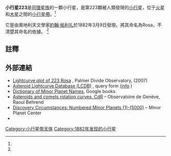 
{{Infobox planet
 | minorplanet=yes
 | background=#FFFFC0
 | name=223 Rosa
 | discoverer=[[約翰·帕利扎|約翰·帕利扎]]
 | discovered=1882年3月9日
 | mpc_name=(223) Rosa
 | alt_names=A887 BA, 1942 EL
 | mp_category=[[主小行星帶|主小行星帶]] ([[Themis_family|Themis]])
 | epoch=2016年7月31日 ([[儒略日|儒略日]] 2457600.5)
 | orbit_ref=<ref name="JPL"/>
 | semimajor={{Convert|3.09552|AU|Gm|abbr=on}}
 | perihelion={{Convert|2.73689|AU|Gm|abbr=on}}
 | aphelion={{Convert|3.45415|AU|Gm|abbr=on|lk=on}}
 | eccentricity=0.11586
 | period=5.45 [[儒略年|儒略年]] (1989.3 [[儒略年|儒略年]])
 | inclination=1.93552°
 | asc_node=47.9276°
 | arg_peri=61.7716°
 | mean_anomaly=309.511[[度_(角)|度 (角)]]
 | avg_speed=16.94 km/s
 | dimensions={{val|87.61|4.4|ul=km}}
 | mass=
 | density=
 | surface_grav=
 | escape_velocity=
 | rotation={{Convert|20.283|h|d|abbr=on|lk=on}}
 | spectral_type=[[C-型小行星|C-型小行星]][[P-型小行星|P-型小行星]]
 | abs_magnitude=9.68,<ref name="JPL"/> 9.72<ref name="Warner2007"/>
 | albedo={{val|0.0309|0.003}}
 | single_temperature=
 | mean_motion={{Deg2DMS|0.180969|sup=ms}} / day
 | observation_arc=130.29 yr (47590 d)
 | uncertainty=0
 | moid={{Convert|1.75274|AU|Gm|abbr=on}}
 | jupiter_moid={{Convert|1.65986|AU|Gm|abbr=on}}
 | tisserand=3.212
}}


'''小行星223'''是[[司理星族|司理星族]]的一顆小行星，是第223顆被人類發現的[[小行星|小行星]]，位于[[火星|火星]]和[[木星|木星]]之間的[[小行星帶|小行星帶]]。<ref name="Pilcher2012"/>

它是由奧地利天文學家[[約翰·帕利扎|約翰·帕利扎]]於1882年3月9日發現，將其命名為Rosa，不清楚其命名的依據。<!-- It is classified as a combination of [[C-型小行星|C-型小行星]] and [[P-型小行星|P-型小行星]] asteroids, so it is probably composed of [[碳|碳]]aceous material rich in water ice

[[光度测定_(天文学)|光度测定 (天文学)]] observations made in 2011–2012 at the Organ Mesa Observatory in [[拉斯克鲁塞斯_(新墨西哥州)|拉斯克鲁塞斯 (新墨西哥州)]], produced a [[光變曲線|光變曲線]] with a period of 20.283 ± 0.002 hours and a brightness variation of 0.13 ± 0.02 in [[星等|星等]]. The curve has two asymmetrical maxima and minima per 20.283-hour cycle.--><ref name="Pilcher2012"/>

==註釋==
{{Reflist|refs=
<ref name="Pilcher2012">{{Citation
 | first1    = Frederick
 | last1     = Pilcher
 | title     = Rotation Period Determinations for 46 Hestia, 223 Rosa, 225 Henrietta, 266 Aline, 750 Oskar, and 765 Mattiaca
 | work      = The Minor Planet Bulletin
 | volume    = 39
 | issue     = 3
 | pages     = 171–173
 |date=July 2012
 | bibcode   = 2012MPBu...39..171P
 | postscript= .
}}</ref>

<ref name="Warner2007">{{Citation
 | last1     = Warner
 | first1    = Brian D.
 | title     = Initial Results of a Dedicated H-G Project
 | work      = The Minor Planet Bulletin
 | volume    = 34
 | pages     = 113–119
 |date=December 2007
 | bibcode   = 2007MPBu...34..113W
 | postscript= .
}}</ref>

<ref name="JPL">{{Citation
 |first1       = Donald K.
 |last1        = Yeomans
 |title        = 223 Rosa
 |work         = JPL Small-Body Database Browser
 |publisher    = NASA Jet Propulsion Laboratory
 |url          = http://ssd.jpl.nasa.gov/sbdb.cgi?sstr=223
 |accessdate   = 2016-05-12
 |postscript   = .
 |archive-date = 2020-12-01
 |archive-url  = https://web.archive.org/web/20201201130039/https://ssd.jpl.nasa.gov/sbdb.cgi?sstr=223
 |dead-url     = no
}}</ref>
}}

== 外部連結 ==
* [http://www.minorplanetobserver.com/pdolc/A223_2007.HTM Lightcurve plot of 223 Rosa] {{Wayback|url=http://www.minorplanetobserver.com/pdolc/A223_2007.HTM |date=20170322014811 }}, Palmer Divide Observatory, {{tsl|en|Brian D. Warner|}} (2007)
* [http://www.minorplanet.info/PHP/lcdbsummaryquery.php Asteroid Lightcurve Database (LCDB)] {{Wayback|url=http://www.minorplanet.info/PHP/lcdbsummaryquery.php |date=20171210173955 }}, query form ([http://www.minorplanet.info/lightcurvedatabase.html info] {{Wayback|url=http://www.minorplanet.info/lightcurvedatabase.html |date=20171216050541 }})
* [https://books.google.com/books?id=aeAg1X7afOoC&pg Dictionary of Minor Planet Names], Google books
* [http://obswww.unige.ch/~behrend/page_cou.html Asteroids and comets rotation curves, CdR] {{Wayback|url=http://obswww.unige.ch/~behrend/page_cou.html |date=20160729213840 }} – Observatoire de Genève, Raoul Behrend
* [http://www.minorplanetcenter.net/iau/lists/NumberedMPs000001.html Discovery Circumstances: Numbered Minor Planets (1)-(5000)] {{Wayback|url=http://www.minorplanetcenter.net/iau/lists/NumberedMPs000001.html |date=20110723211519 }} – Minor Planet Center
* {{JPL small body}}

{{DEFAULTSORT:000223}}
{{小天體}}
{{Minor Planet Number|[[小行星222|小行星222]]|[[小行星224|小行星224]]}}
{{beltasteroid-stub}}

[[Category:小行星带天体|Category:小行星带天体]]
[[Category:1882年发现的小行星|Category:1882年发现的小行星]]